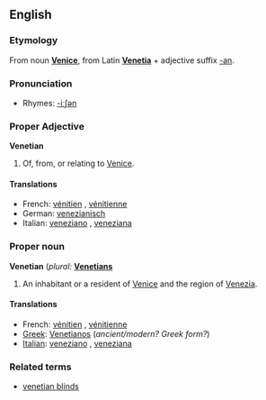 ==English==

===Etymology===
From noun '''[[Venice]]''', from Latin '''[[Venetia]]''' + adjective suffix [[-an]].

===Pronunciation===
*Rhymes: [[Rhymes:English:-iːʃən|-iːʃən]]

===Proper Adjective===
'''Venetian'''

# Of, from, or relating to [[Venice]].

====Translations====

*French: [[vénitien]] {{m}}, [[vénitienne]] {{f}}
*German: [[venezianisch]]
*Italian: [[veneziano]] {{m}}, [[veneziana]] {{f}}

===Proper noun===
'''Venetian'''  (''plural:'' '''[[Venetians]]'''

# An inhabitant or a resident of [[Venice]] and the region of [[Venezia]].

====Translations====

*French: [[vénitien]] {{m}}, [[vénitienne]] {{f}}
*[[Greek]]: [[Venetianos]] (''ancient/modern?  Greek form?'')
*[[Italian]]: [[veneziano]] {{m}}, [[veneziana]] {{f}}

===Related terms===
*[[venetian blinds]]